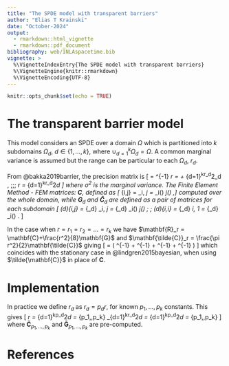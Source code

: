 ```yaml
---
title: "The SPDE model with transparent barriers"
author: "Elias T Krainski"
date: "October-2024"
output: 
  - rmarkdown::html_vignette
  - rmarkdown::pdf_document
bibliography: web/INLAspacetime.bib
vignette: >
  %\VignetteIndexEntry{The SPDE model with transparent barriers}
  %\VignetteEngine{knitr::rmarkdown}
  %\VignetteEncoding{UTF-8}
---
```


```r
knitr::opts_chunk$set(echo = TRUE)
```

# The transparent barrier model

This model considers an SPDE over a domain 
$\Omega$ which is partitioned into $k$
subdomains $\Omega_d$, $d\in\{1,\ldots,k\}$, 
where $\cup_{d=1}^k\Omega_d=\Omega$.
A common marginal variance is assumed
but the range can be particular to each $\Omega_d$, $r_d$.

From @bakka2019barrier, the precision matrix is 
\[
\mathbf{Q} = \frac{1}{\sigma^2}\mathbf{R}\mathbf{\tilde{C}}^{-1}\mathbf{R}
\textrm{ for } 
 \mathbf{R}_r = \mathbf{C} +
 \frac{1}{8}\sum_{d=1}^kr_d^2\mathbf{G}_d ,
\;\;\;
\mathbf{\tilde{C}}_r = 
\frac{\pi}{2}\sum_{d=1}^kr_d^2\mathbf{\tilde{C}}_d
\]
where $\sigma^2$ is the marginal variance. 
The Finite Element Method - FEM matrices:
$\mathbf{C}$, defined as
\[ \mathbf{C}_{i,j} = \langle \psi_i, \psi_j \rangle = 
  \int_\Omega \psi_i(\mathbf{s}) \psi_j(\mathbf{s}) \partial \mathbf{s},\]
computed over the whole domain,
while $\mathbf{G}_d$ and $\mathbf{\tilde{C}}_d$ 
are defined as a pair of matrices for each subdomain
\[ (\mathbf{G}_d)_{i,j} = \langle 1_{\Omega_d} \nabla \psi_i, \nabla \psi_j \rangle = 
  \int_{\Omega_d} \nabla \psi_i(\mathbf{s}) \nabla \psi_j(\mathbf{s}) \partial \mathbf{s}\; \textrm{ and }\;
 (\mathbf{\tilde{C}}_d)_{i,i} = \langle 1_{\Omega_d} \psi_i, 1 \rangle = 
  \int_{\Omega_d} \psi_i(\mathbf{s}) \partial \mathbf{s} . \]

In the case when $r = r_1 = r_2 = \ldots = r_k$ we have
$\mathbf{R}_r = \mathbf{C}+\frac{r^2}{8}\mathbf{G}$ 
and $\mathbf{\tilde{C}}_r = \frac{\pi r^2}{2}\mathbf{\tilde{C}}$
giving 
\[ \mathbf{Q} = \frac{2}{\pi\sigma^2}(
\frac{1}{r^2}\mathbf{C}\mathbf{\tilde{C}}^{-1}\mathbf{C} + 
\frac{1}{8}\mathbf{C}\mathbf{\tilde{C}}^{-1}\mathbf{G} +
\frac{1}{8}\mathbf{G}\mathbf{\tilde{C}}^{-1}\mathbf{C} +
\frac{r^2}{64}\mathbf{G}\mathbf{\tilde{C}}^{-1}\mathbf{G} 
) \]
which coincides with the stationary case in @lindgren2015bayesian,
when using $\tilde{\mathbf{C}}$ in place of $\mathbf{C}$.

# Implementation

In practice we define $r_d$ as $r_d = p_d r$, 
for known $p_1,\ldots,p_k$ constants. 
This gives
\[ \mathbf{\tilde{C}}_r = 
\frac{\pi r^2}{2}\sum_{d=1}^kp_d^2\mathbf{\tilde{C}}_d =
\frac{\pi r^2}{2} \mathbf{\tilde{C}}_{p_1,\ldots,p_k}
\textrm{ and }
\frac{1}{8}\sum_{d=1}^kr_d^2\mathbf{G}_d =
\frac{r^2}{8}\sum_{d=1}^kp_d^2\mathbf{\tilde{G}}_d = 
\frac{r^2}{8}\mathbf{\tilde{G}}_{p_1,\ldots,p_k}
\]
where $\mathbf{\tilde{C}}_{p_1,\ldots,p_k}$
and $\mathbf{\tilde{G}}_{p_1,\ldots,p_k}$ are pre-computed.


# References
